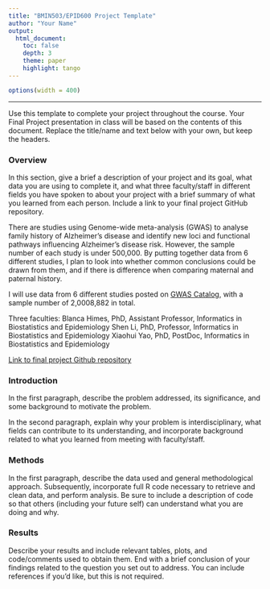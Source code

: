 ```yaml
---
title: "BMIN503/EPID600 Project Template"
author: "Your Name"
output: 
  html_document:
    toc: false 
    depth: 3 
    theme: paper 
    highlight: tango
---
```

```r
options(width = 400)
```  
***
Use this template to complete your project throughout the course. Your Final Project presentation in class will be based on the contents of this document. Replace the title/name and text below with your own, but keep the headers.

### Overview
In this section, give a brief a description of your project and its goal, what data you are using to complete it, and what three faculty/staff in different fields you have spoken to about your project with a brief summary of what you learned from each person. Include a link to your final project GitHub repository.

There are studies using Genome-wide meta-analysis (GWAS) to analyse family history of Alzheimer's disease and identify new loci and functional pathways influencing Alzheimer's disease risk. However, the sample number of each study is under 500,000. By putting together data from 6 different studies, I plan to look into whether common conclusions could be drawn from them, and if there is difference when comparing maternal and paternal history.

I will use data from 6 different studies posted on [GWAS Catalog](https://www.ebi.ac.uk/gwas/efotraits/EFO_0009268), with a sample number of 2,0008,882 in total.

Three faculties:
Blanca Himes, PhD, Assistant Professor, Informatics in Biostatistics and Epidemiology
Shen Li, PhD, Professor, Informatics in Biostatistics and Epidemiology
Xiaohui Yao, PhD, PostDoc, Informatics in Biostatistics and Epidemiology

[Link to final project Github repository](https://github.com/shx0426/BMIN503_Final_Project)


### Introduction 
In the first paragraph, describe the problem addressed, its significance, and some background to motivate the problem.

In the second paragraph, explain why your problem is interdisciplinary, what fields can contribute to its understanding, and incorporate background related to what you learned from meeting with faculty/staff.


### Methods
In the first paragraph, describe the data used and general methodological approach. Subsequently, incorporate full R code necessary to retrieve and clean data, and perform analysis. Be sure to include a description of code so that others (including your future self) can understand what you are doing and why. 


### Results
Describe your results and include relevant tables, plots, and code/comments used to obtain them. End with a brief conclusion of your findings related to the question you set out to address. You can include references if you'd like, but this is not required.
